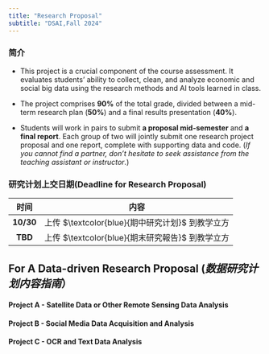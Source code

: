 ```yaml
---
title: "Research Proposal"
subtitle: "DSAI,Fall 2024"
---
```


### 简介

-   This project is a crucial component of the course assessment. It evaluates students' ability to collect, clean, and analyze economic and social big data using the research methods and AI tools learned in class.

-   The project comprises **90%** of the total grade, divided between a mid-term research plan (**50%**) and a final results presentation (**40%**).

-   Students will work in pairs to submit **a proposal mid-semester** and **a final report**. Each group of two will jointly submit one research project proposal and one report, complete with supporting data and code. (*If you cannot find a partner, don't hesitate to seek assistance from the teaching assistant or instructor*.)

### 研究计划上交日期(Deadline for Research Proposal)

|   时间    |                       内容                       |
|:---------:|:------------------------------------------------:|
| **10/30** | 上传 $\textcolor{blue}{期中研究计划}$ 到教学立方 |
|  **TBD**  | 上传 $\textcolor{blue}{期末研究報告}$ 到教学立方 |

## For A Data-driven Research Proposal (*数据研究计划内容指南*）

#### Project A - Satellite Data or Other Remote Sensing Data Analysis


#### Project B - Social Media Data Acquisition and Analysis


#### Project C - OCR and Text Data Analysis 



